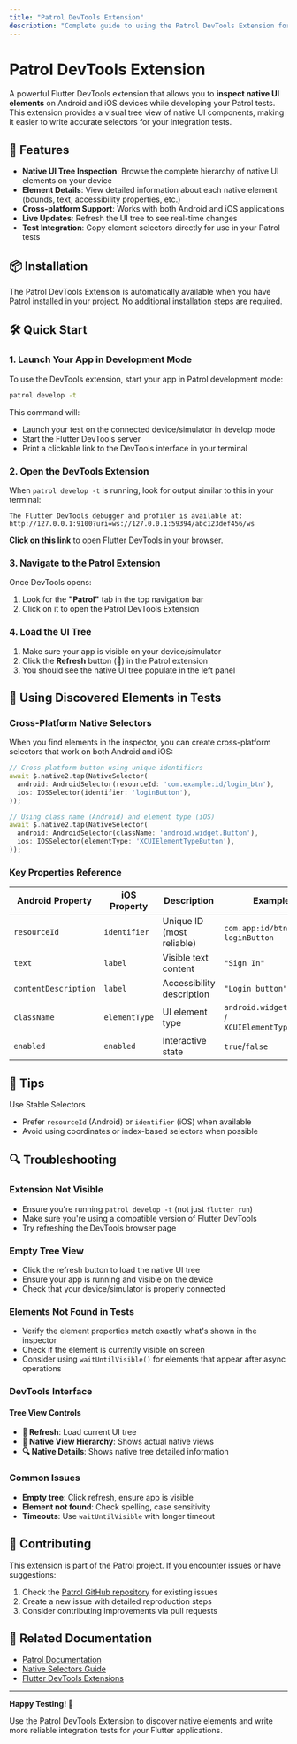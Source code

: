 ```yaml
---
title: "Patrol DevTools Extension"
description: "Complete guide to using the Patrol DevTools Extension for native UI inspection and testing"
---
```


# Patrol DevTools Extension

A powerful Flutter DevTools extension that allows you to **inspect native UI elements** on Android and iOS devices while developing your Patrol tests. This extension provides a visual tree view of native UI components, making it easier to write accurate selectors for your integration tests.

## 🚀 Features

- **Native UI Tree Inspection**: Browse the complete hierarchy of native UI elements on your device
- **Element Details**: View detailed information about each native element (bounds, text, accessibility properties, etc.)
- **Cross-platform Support**: Works with both Android and iOS applications
- **Live Updates**: Refresh the UI tree to see real-time changes
- **Test Integration**: Copy element selectors directly for use in your Patrol tests

## 📦 Installation

The Patrol DevTools Extension is automatically available when you have Patrol installed in your project. No additional installation steps are required.

## 🛠️ Quick Start

### 1. Launch Your App in Development Mode

To use the DevTools extension, start your app in Patrol development mode:

```bash
patrol develop -t
```

This command will:
- Launch your test on the connected device/simulator in develop mode
- Start the Flutter DevTools server
- Print a clickable link to the DevTools interface in your terminal

### 2. Open the DevTools Extension

When `patrol develop -t` is running, look for output similar to this in your terminal:

```
The Flutter DevTools debugger and profiler is available at:
http://127.0.0.1:9100?uri=ws://127.0.0.1:59394/abc123def456/ws
```

**Click on this link** to open Flutter DevTools in your browser.

### 3. Navigate to the Patrol Extension

Once DevTools opens:
1. Look for the **"Patrol"** tab in the top navigation bar
2. Click on it to open the Patrol DevTools Extension

### 4. Load the UI Tree

1. Make sure your app is visible on your device/simulator
2. Click the **Refresh** button (🔄) in the Patrol extension
3. You should see the native UI tree populate in the left panel

## 🧪 Using Discovered Elements in Tests

### Cross-Platform Native Selectors

When you find elements in the inspector, you can create cross-platform selectors that work on both Android and iOS:

```dart
// Cross-platform button using unique identifiers
await $.native2.tap(NativeSelector(
  android: AndroidSelector(resourceId: 'com.example:id/login_btn'),
  ios: IOSSelector(identifier: 'loginButton'),
));

// Using class name (Android) and element type (iOS)
await $.native2.tap(NativeSelector(
  android: AndroidSelector(className: 'android.widget.Button'),
  ios: IOSSelector(elementType: 'XCUIElementTypeButton'),
));

```

### Key Properties Reference

| Android Property | iOS Property | Description | Example |
|------------------|--------------|-------------|---------|
| `resourceId` | `identifier` | Unique ID (most reliable) | `com.app:id/btn` / `loginButton` |
| `text` | `label` | Visible text content | `"Sign In"` |
| `contentDescription` | `label` | Accessibility description | `"Login button"` |
| `className` | `elementType` | UI element type | `android.widget.Button` / `XCUIElementTypeButton` |
| `enabled` | `enabled` | Interactive state | `true`/`false` |


## 📝 Tips

 Use Stable Selectors
- Prefer `resourceId` (Android) or `identifier` (iOS) when available
- Avoid using coordinates or index-based selectors when possible

## 🔍 Troubleshooting

### Extension Not Visible
- Ensure you're running `patrol develop -t` (not just `flutter run`)
- Make sure you're using a compatible version of Flutter DevTools
- Try refreshing the DevTools browser page

### Empty Tree View
- Click the refresh button to load the native UI tree
- Ensure your app is running and visible on the device
- Check that your device/simulator is properly connected

### Elements Not Found in Tests
- Verify the element properties match exactly what's shown in the inspector
- Check if the element is currently visible on screen
- Consider using `waitUntilVisible()` for elements that appear after async operations

### DevTools Interface

#### Tree View Controls
- **🔄 Refresh**: Load current UI tree
- **📱 Native View Hierarchy**: Shows actual native views
- **🔍 Native Details**: Shows native tree detailed information

### Common Issues
- **Empty tree**: Click refresh, ensure app is visible
- **Element not found**: Check spelling, case sensitivity
- **Timeouts**: Use `waitUntilVisible` with longer timeout

## 🤝 Contributing

This extension is part of the Patrol project. If you encounter issues or have suggestions:

1. Check the [Patrol GitHub repository](https://github.com/leancodepl/patrol) for existing issues
2. Create a new issue with detailed reproduction steps
3. Consider contributing improvements via pull requests

## 📖 Related Documentation

- [Patrol Documentation](https://patrol.leancode.co)
- [Native Selectors Guide](https://patrol.leancode.co/native/selectors)
- [Flutter DevTools Extensions](https://docs.flutter.dev/tools/devtools/extensions)

---

**Happy Testing! 🚀**

Use the Patrol DevTools Extension to discover native elements and write more reliable integration tests for your Flutter applications. 